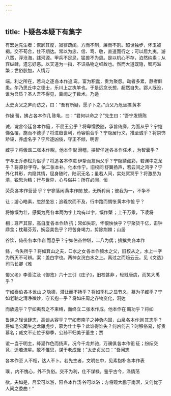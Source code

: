 ```yaml
---
---
---
```

title: 卜疑各本疑下有集字
---



有宏达先生者：恢廓其度，寂寥疏阔。方而不制，廉而不割。超世独步，怀玉被褐。交不苟合，仕不期达。常以为忠、信、笃、敬，直道而行之；可以居九夷，游八蛮，浮沧海，践河源。甲兵不足忌，猛兽不为患。是以机心不存，泊然纯素；从容纵肆，遗忘好恶。以天道为一指，不识品物之细故也。然而大道既隐，智巧滋繁；世俗胶加，人情万

端。利之所在，若鸟之逐 各本作追 鸾。富为积蠹，贵为聚怨。动者多累，静者鲜患。尔乃思丘中之德士，乐川上之执竿也。于是远念长想，超然自失。郢人既没，谁为吾质？圣人吾不得见，冀闻之于数术。乃适

太史贞父之庐而访之，曰：“吾有所疑，愿子卜之。”贞父乃危坐揲 黄本

作操 蓍，拂占 各本作几 陈龟，曰：“君何以命之？”先生曰：“吾宁发愤陈

诚，谠言帝廷 各本作庭 ，不屈王公乎？将卑懦委随，承旨倚靡，为面从乎？宁恺悌弘覆，施而不德乎？将进趋世利，苟容偷合乎？宁隐居行义，推至诚乎？将崇饰矫诬，养虚名乎？宁斥逐凶佞，守正不倾，明否

臧乎？将傲谐 二张本作睨，他本作倪 滑稽，挟智佯迷 各本作任术 ，为智囊乎？

宁与王乔赤松为侣乎？将追 各本作进 伊挚而友尚父乎？宁隐鳞藏彩，若渊中之龙乎？将 原钞字夺。依二张本补。他本作宁。旧校同 舒翼扬声，若云间之鸿乎？宁外化其形，内隐其情，屈身随时，陆沉无名；虽若人间，实处冥冥乎？将激昂为清，锐思为精；行与世异，心与俗并；所在必闻，恒

荧荧 各本作营营 乎？宁寥落闲 黄本作閒 放，无所矜尚；彼我为一，不争不

让；游心皓素，忽然坐忘；追羲农而不及，行中路而惆怅 黄本作怆 乎？

将慷慨为壮，感慨为亮 各本两为字上均有以字，慨作槩 ；上干万乘，下凌将

相；尊严其容，高自度 各本作矫 抗；常如失职，怀恨怏怏乎？宁聚货千亿，击钟鼎食；枕藉芬芳，婉娈美色乎？将苦身竭力，剪除荆棘；山居

谷饮，倚喦 各本作岩 而息乎？宁如伯奋仲堪，二八为偶；排摈共 各本作

鲧 ，令失所乎？将如箕山之夫，□水之女 各本作颍水之父，旧校从之，水上一字为所灭不可辨。案：盖白字也。两神女浣白水之上。禹过之而趋云云。见《文选》司马长卿《难

蜀父老》李善注及《御览》六十三引《庄子》，旧校甚非 ，轻贱唐虞，而笑大禹乎？

宁如泰伯 各本讹山 之隐德，潜让而不扬乎？将如季札之显节义，慕为子臧乎？宁如老聃之清净微妙，守玄抱一乎？将如庄周之齐物变化，洞达

而放逸乎？宁如夷吾之不束缚，而终立 二张本作成。他本作在 霸功乎？将如

鲁连之轻世肆志，高谈从容乎？宁如市南子之神勇内固，山泉 各本作渊 其志乎？将如毛公蔺生之龙骧虎步，慕为壮士乎？此谁得谁失？何凶何吉？时移俗易，好贵慕名；臧文不让位于柳季，公孙不归美于董生；贾

谊一当于明主，绛灌作色而扬声。况今千龙并驰，万骥俱 各本作徂 征；纷纭交竞，逝若流星。敢不惟思，谋于老成哉！”太史贞父曰：“吾闻志 

各本作至 人不相，达人不卜。若先生者，文明在中，见素抱朴 各本作表

璞 。内不愧心，外不负俗。交不为利，仕不谋禄。鉴乎古今，涤情荡

欲。夫如是，吕梁可以游，阳 各本作汤 谷可以浴；方将观大鹏于南溟，又何忧于人间之委曲！”